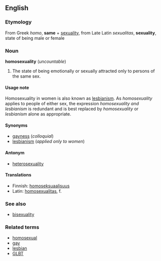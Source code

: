 ==English==
===Etymology===
From Greek ''homo'', '''same''' + [[sexuality]], from Late Latin ''sexualitas'', '''sexuality''', state of being male or female

===Noun===
'''homosexuality''' (''uncountable'')

#The state of being emotionally or sexually attracted only to persons of the same sex.

====Usage note====
Homosexuality in women is also known as [[lesbianism]].  As ''homosexuality'' applies to people of either sex, the expression ''homosexuality and lesbianism'' is redundant and is best replaced by ''homosexuality'' or ''lesbianism'' alone as appropriate.

====Synonyms====
*[[gayness]] (''colloquial'')
*[[lesbianism]] (''applied only to women'')

====Antonym====
*[[heterosexuality]]

====Translations====

*Finnish: [[homoseksuaalisuus]]
*Latin: [[homosexualitas]], f.

===See also===
*[[bisexuality]]

===Related terms===
*[[homosexual]]
*[[gay]]
*[[lesbian]]
*[[GLBT]]